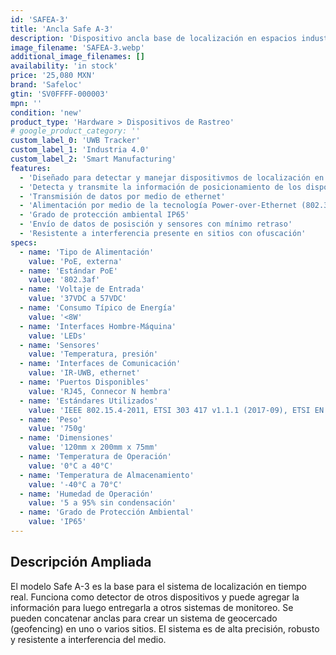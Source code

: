 ```yaml
---
id: 'SAFEA-3'
title: 'Ancla Safe A-3'
description: 'Dispositivo ancla base de localización en espacios industriales para sistema de seguridad Safeloc. Funciona como receptor de señales dentro y fuera de estructuras. Toda la infomación es procesada en tiempo real y la detección es resistente a interferencia.'
image_filename: 'SAFEA-3.webp'
additional_image_filenames: []
availability: 'in stock'
price: '25,080 MXN'
brand: 'Safeloc'
gtin: 'SV0FFFF-000003'
mpn: ''
condition: 'new'
product_type: 'Hardware > Dispositivos de Rastreo'
# google_product_category: ''
custom_label_0: 'UWB Tracker'
custom_label_1: 'Industria 4.0'
custom_label_2: 'Smart Manufacturing'
features:
  - 'Diseñado para detectar y manejar dispositivmos de localización en entornos industriales'
  - 'Detecta y transmite la información de posicionamiento de los dispositivos presentes'
  - 'Transmisión de datos por medio de ethernet'
  - 'Alimentación por medio de la tecnología Power-over-Ethernet (802.3af PoE)'
  - 'Grado de protección ambiental IP65'
  - 'Envío de datos de posisción y sensores con mínimo retraso'
  - 'Resistente a interferencia presente en sitios con ofuscación'
specs:
  - name: 'Tipo de Alimentación'
    value: 'PoE, externa'
  - name: 'Estándar PoE'
    value: '802.3af'
  - name: 'Voltaje de Entrada'
    value: '37VDC a 57VDC'
  - name: 'Consumo Típico de Energía'
    value: '<8W'
  - name: 'Interfaces Hombre-Máquina'
    value: 'LEDs'
  - name: 'Sensores'
    value: 'Temperatura, presión'
  - name: 'Interfaces de Comunicación'
    value: 'IR-UWB, ethernet'
  - name: 'Puertos Disponibles'
    value: 'RJ45, Connecor N hembra'
  - name: 'Estándares Utilizados'
    value: 'IEEE 802.15.4-2011, ETSI 303 417 v1.1.1 (2017-09), ETSI EN 301 489-1 (v2.2.3 2019-11), IEEE 802.3af'
  - name: 'Peso'
    value: '750g'
  - name: 'Dimensiones'
    value: '120mm x 200mm x 75mm'
  - name: 'Temperatura de Operación'
    value: '0°C a 40°C'
  - name: 'Temperatura de Almacenamiento'
    value: '-40°C a 70°C'
  - name: 'Humedad de Operación'
    value: '5 a 95% sin condensación'
  - name: 'Grado de Protección Ambiental'
    value: 'IP65'
---
```

## Descripción Ampliada
El modelo Safe A-3 es la base para el sistema de localización en tiempo real. Funciona como detector de otros dispositivos y puede agregar la información para luego entregarla a otros sistemas de monitoreo. Se pueden concatenar anclas para crear un sistema de geocercado (geofencing) en uno o varios sitios. El sistema es de alta precisión, robusto y resistente a interferencia del medio.